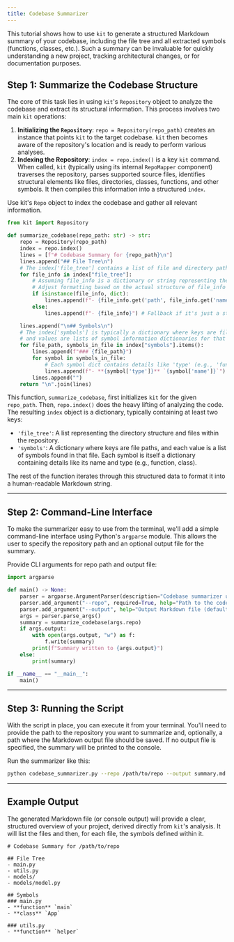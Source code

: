 ```yaml
---
title: Codebase Summarizer
---
```


This tutorial shows how to use `kit` to generate a structured Markdown summary of your codebase, including the file tree and all extracted symbols (functions, classes, etc.). Such a summary can be invaluable for quickly understanding a new project, tracking architectural changes, or for documentation purposes.

## Step 1: Summarize the Codebase Structure

The core of this task lies in using `kit`'s `Repository` object to analyze the codebase and extract its structural information. This process involves two main `kit` operations:

1.  **Initializing the `Repository`**: `repo = Repository(repo_path)` creates an instance that points `kit` to the target codebase. `kit` then becomes aware of the repository's location and is ready to perform various analyses.
2.  **Indexing the Repository**: `index = repo.index()` is a key `kit` command. When called, `kit` (typically using its internal `RepoMapper` component) traverses the repository, parses supported source files, identifies structural elements like files, directories, classes, functions, and other symbols. It then compiles this information into a structured `index`.

Use kit's `Repo` object to index the codebase and gather all relevant information.

```python
from kit import Repository

def summarize_codebase(repo_path: str) -> str:
    repo = Repository(repo_path)
    index = repo.index()
    lines = [f"# Codebase Summary for {repo_path}\n"]
    lines.append("## File Tree\n")
    # The index['file_tree'] contains a list of file and directory paths
    for file_info in index["file_tree"]:
        # Assuming file_info is a dictionary or string representing the path
        # Adjust formatting based on the actual structure of file_info objects from repo.index()
        if isinstance(file_info, dict):
            lines.append(f"- {file_info.get('path', file_info.get('name', 'Unknown file/dir'))}")
        else:
            lines.append(f"- {file_info}") # Fallback if it's just a string path

    lines.append("\n## Symbols\n")
    # The index['symbols'] is typically a dictionary where keys are file paths
    # and values are lists of symbol information dictionaries for that file.
    for file_path, symbols_in_file in index["symbols"].items():
        lines.append(f"### {file_path}")
        for symbol in symbols_in_file:
            # Each symbol dict contains details like 'type' (e.g., 'function', 'class') and 'name'.
            lines.append(f"- **{symbol['type']}** `{symbol['name']}`")
        lines.append("")
    return "\n".join(lines)
```

This function, `summarize_codebase`, first initializes `kit` for the given `repo_path`. Then, `repo.index()` does the heavy lifting of analyzing the code. The resulting `index` object is a dictionary, typically containing at least two keys:

*   `'file_tree'`: A list representing the directory structure and files within the repository.
*   `'symbols'`: A dictionary where keys are file paths, and each value is a list of symbols found in that file. Each symbol is itself a dictionary containing details like its name and type (e.g., function, class).

The rest of the function iterates through this structured data to format it into a human-readable Markdown string.

---

## Step 2: Command-Line Interface

To make the summarizer easy to use from the terminal, we'll add a simple command-line interface using Python's `argparse` module. This allows the user to specify the repository path and an optional output file for the summary.

Provide CLI arguments for repo path and output file:

```python
import argparse

def main() -> None:
    parser = argparse.ArgumentParser(description="Codebase summarizer using kit.")
    parser.add_argument("--repo", required=True, help="Path to the code repository")
    parser.add_argument("--output", help="Output Markdown file (default: stdout)")
    args = parser.parse_args()
    summary = summarize_codebase(args.repo)
    if args.output:
        with open(args.output, "w") as f:
            f.write(summary)
        print(f"Summary written to {args.output}")
    else:
        print(summary)

if __name__ == "__main__":
    main()
```

---

## Step 3: Running the Script

With the script in place, you can execute it from your terminal. You'll need to provide the path to the repository you want to summarize and, optionally, a path where the Markdown output file should be saved. If no output file is specified, the summary will be printed to the console.

Run the summarizer like this:

```sh
python codebase_summarizer.py --repo /path/to/repo --output summary.md
```

---

## Example Output

The generated Markdown file (or console output) will provide a clear, structured overview of your project, derived directly from `kit`'s analysis. It will list the files and then, for each file, the symbols defined within it.

```
# Codebase Summary for /path/to/repo

## File Tree
- main.py
- utils.py
- models/
- models/model.py

## Symbols
### main.py
- **function** `main`
- **class** `App`

### utils.py
- **function** `helper`
```
